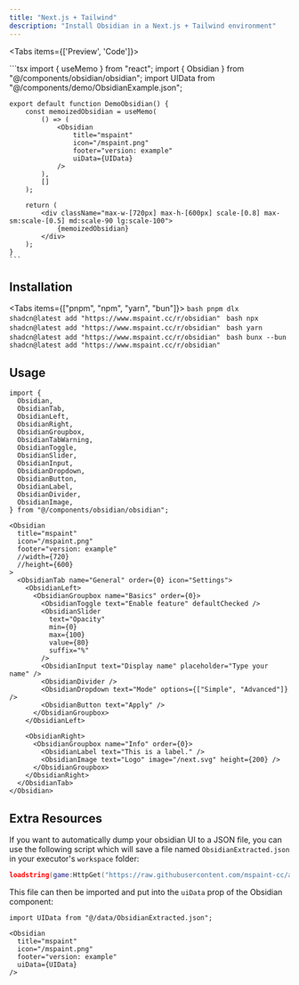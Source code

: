 ```yaml
---
title: "Next.js + Tailwind"
description: "Install Obsidian in a Next.js + Tailwind environment"
---
```



<Tabs items={['Preview', 'Code']}>
  <Tab value="Preview">
    <div className="flex flex-col gap-4 border rounded-lg p-4 min-h-[450px] relative">
        <div className="flex items-center justify-between px-2">
            <div />
            <OpenInV0Button name="obsidian-demo" className="w-fit" />
        </div>
        <div className="flex items-center justify-center min-h-[500px] relative">
            <div className="max-w-[720px] max-h-[600px] scale-[0.8] max-sm:scale-[0.5] md:scale-90 lg:scale-100">
            <DemoObsidian />
            </div>
        </div>
    </div>
  </Tab>

  <Tab value="Code">
    ```tsx
    import { useMemo } from "react";
    import { Obsidian } from "@/components/obsidian/obsidian";
    import UIData from "@/components/demo/ObsidianExample.json";

    export default function DemoObsidian() {
        const memoizedObsidian = useMemo(
            () => (
                <Obsidian
                    title="mspaint"
                    icon="/mspaint.png"
                    footer="version: example"
                    uiData={UIData}
                />
            ),
            []
        );

        return (
            <div className="max-w-[720px] max-h-[600px] scale-[0.8] max-sm:scale-[0.5] md:scale-90 lg:scale-100">
                {memoizedObsidian}
            </div>
        );
    }
    ```

  </Tab>
</Tabs>

## Installation

<Tabs items={["pnpm", "npm", "yarn", "bun"]}>
  <Tab value="pnpm">
    ```bash
    pnpm dlx shadcn@latest add "https://www.mspaint.cc/r/obsidian"
    ```
  </Tab>
  <Tab value="npm">
    ```bash
    npx shadcn@latest add "https://www.mspaint.cc/r/obsidian"
    ```
  </Tab>
  <Tab value="yarn">
    ```bash
    yarn shadcn@latest add "https://www.mspaint.cc/r/obsidian"
    ```
  </Tab>
  <Tab value="bun">
    ```bash
    bunx --bun shadcn@latest add "https://www.mspaint.cc/r/obsidian"
    ```
  </Tab>
</Tabs>

## Usage

```tsx
import {
  Obsidian,
  ObsidianTab,
  ObsidianLeft,
  ObsidianRight,
  ObsidianGroupbox,
  ObsidianTabWarning,
  ObsidianToggle,
  ObsidianSlider,
  ObsidianInput,
  ObsidianDropdown,
  ObsidianButton,
  ObsidianLabel,
  ObsidianDivider,
  ObsidianImage,
} from "@/components/obsidian/obsidian";
```

```tsx
<Obsidian
  title="mspaint"
  icon="/mspaint.png"
  footer="version: example"
  //width={720}
  //height={600}
>
  <ObsidianTab name="General" order={0} icon="Settings">
    <ObsidianLeft>
      <ObsidianGroupbox name="Basics" order={0}>
        <ObsidianToggle text="Enable feature" defaultChecked />
        <ObsidianSlider
          text="Opacity"
          min={0}
          max={100}
          value={80}
          suffix="%"
        />
        <ObsidianInput text="Display name" placeholder="Type your name" />
        <ObsidianDivider />
        <ObsidianDropdown text="Mode" options={["Simple", "Advanced"]} />
        <ObsidianButton text="Apply" />
      </ObsidianGroupbox>
    </ObsidianLeft>

    <ObsidianRight>
      <ObsidianGroupbox name="Info" order={0}>
        <ObsidianLabel text="This is a label." />
        <ObsidianImage text="Logo" image="/next.svg" height={200} />
      </ObsidianGroupbox>
    </ObsidianRight>
  </ObsidianTab>
</Obsidian>
```

## Extra Resources
If you want to automatically dump your obsidian UI to a JSON file, you can use the following script which will save a file named `ObsidianExtracted.json` in your executor's `workspace` folder:
```lua
loadstring(game:HttpGet("https://raw.githubusercontent.com/mspaint-cc/assets/refs/heads/main/uidata/extractor.lua"))()
```
This file can then be imported and put into the `uiData` prop of the Obsidian component:
```tsx
import UIData from "@/data/ObsidianExtracted.json";

<Obsidian
  title="mspaint"
  icon="/mspaint.png"
  footer="version: example"
  uiData={UIData}
/>
```